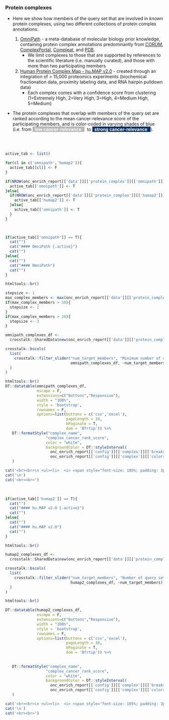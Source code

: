 ### Protein complexes {.tabset}

* Here we show how members of the query set that are involved in *known* protein complexes, using two different collections of protein complex annotations:

  1. [OmniPath](https://omnipathdb.org/) - a meta-database of molecular biology prior knowledge, containing protein complex annotations predominantly from [CORUM](http://mips.helmholtz-muenchen.de/corum/), [ComplexPortal](https://www.ebi.ac.uk/complexportal/home), [Compleat](https://fgr.hms.harvard.edu/compleat), and [PDB](https://www.rcsb.org/).
     * We limit complexes to those that are supported by references to the scientific literature (i.e. manually curated), and those with more than two participating members
  2. [Human Protein Complex Map - hu.MAP v2.0](http://humap2.proteincomplexes.org/)  - created through an integration of > 15,000 proteomics experiments (biochemical fractionation data, proximity labeling data, and RNA hairpin pulldown data)
     * Each complex comes with a confidence score from clustering (1=Extremely High, 2=Very High, 3=High, 4=Medium High, 5=Medium)
   
* The protein complexes that overlap with members of the query set are ranked according to the mean cancer-relevance score of the participating members, and is color-coded in varying shades of blue (i.e. from <span style="background-color:#b8b8ba; padding:2x; color:white"><b>&nbsp; low cancer-relevance &nbsp; </b></span>&nbsp; to <span style="background-color:#08306b; padding:2x; color:white"><b>&nbsp; strong cancer-relevance &nbsp; </b></span>).
   
<br><br>

```r

active_tab <- list()

for(cl in c('omnipath','humap2')){
  active_tab[[cl]] <- F
}

if(NROW(onc_enrich_report[['data']][['protein_complex']][['omnipath']]) > 0){
  active_tab[['omnipath']] <- T
}else{
  if(NROW(onc_enrich_report[['data']][['protein_complex']][['humap2']]) > 0){
    active_tab[['humap2']] <- T
  }else{
    active_tab[['omnipath']] <- T
  }
}

  
```

```r
if(active_tab[['omnipath']] == T){
  cat("")
  cat("#### OmniPath {.active}")
  cat("")
}else{
  cat("")
  cat("#### OmniPath")
  cat("")
}
```

```r
htmltools::br()

stepsize <- 1
max_complex_members <- max(onc_enrich_report[['data']][['protein_complex']][['omnipath']]$num_target_members)
if(max_complex_members > 10){
  stepsize <- 2
}
if(max_complex_members > 20){
  stepsize <- 3
}

omnipath_complexes_df <- 
  crosstalk::SharedData$new(onc_enrich_report[['data']][['protein_complex']][['omnipath']])

crosstalk::bscols(
  list(
    crosstalk::filter_slider("num_target_members", "Minimum number of query set members in complex", 
                             omnipath_complexes_df, ~num_target_members, step = stepsize)
  )
)

htmltools::br()
DT::datatable(omnipath_complexes_df, 
              escape = F, 
              extensions=c("Buttons","Responsive"), 
              width = "100%",
              style = 'bootstrap',
              rownames = F,
              options=list(buttons = c('csv','excel'),
                           pageLength = 10,
                           bPaginate = T,
                           dom = 'Bfrtip')) %>%
   DT::formatStyle("complex_name",
                  "complex_cancer_rank_score", 
                  color = "white", 
                  backgroundColor = DT::styleInterval(
                    onc_enrich_report[['config']][['complex']][['breaks']],
                    onc_enrich_report[['config']][['complex']][['colors']])
   )


```


```r

cat('<br><br>\n <ul><li>  <i> <span style="font-size: 105%; padding: 3px; background-color:#989898; color:white">&nbsp;&nbsp;<b>NO GENES</b> in the query set associate with protein complexes found in the OmniPath database .&nbsp;&nbsp; </span></i></li></ul>',sep='\n')
cat('\n')
cat('<br><br>')

```

<br>

```r
if(active_tab[['humap2']] == T){
  cat("")
  cat("#### hu.MAP v2.0 {.active}")
  cat("")
}else{
  cat("")
  cat("#### hu.MAP v2.0")
  cat("")
}
```

```r

htmltools::br()

humap2_complexes_df <- 
  crosstalk::SharedData$new(onc_enrich_report[['data']][['protein_complex']][['humap2']])

crosstalk::bscols(
  list(
    crosstalk::filter_slider("num_target_members", "Number of query set members in complex", 
                             humap2_complexes_df, ~num_target_members)
  )
)

htmltools::br()

DT::datatable(humap2_complexes_df, 
              escape = F, 
              extensions=c("Buttons","Responsive"), 
              width = "100%",
              style = 'bootstrap',
              rownames = F,
              options=list(buttons = c('csv','excel'),
                           pageLength = 10,
                           bPaginate = T,
                           dom = 'Bfrtip')) %>%
  
  
   DT::formatStyle("complex_name",
                  "complex_cancer_rank_score", 
                  color = "white", 
                  backgroundColor = DT::styleInterval(
                    onc_enrich_report[['config']][['complex']][['breaks']],
                    onc_enrich_report[['config']][['complex']][['colors']])
   )


```


```r

cat('<br><br>\n <ul><li>  <i> <span style="font-size: 105%; padding: 3px; background-color:#989898; color:white">&nbsp;&nbsp;<b>NO GENES</b> in the query set associate with protein complexes established by the <b>hu.MAP v2.0</b> protein complex map .&nbsp;&nbsp; </span></i></li></ul>',sep='\n')
cat('\n')
cat('<br><br>')

```


<br>
